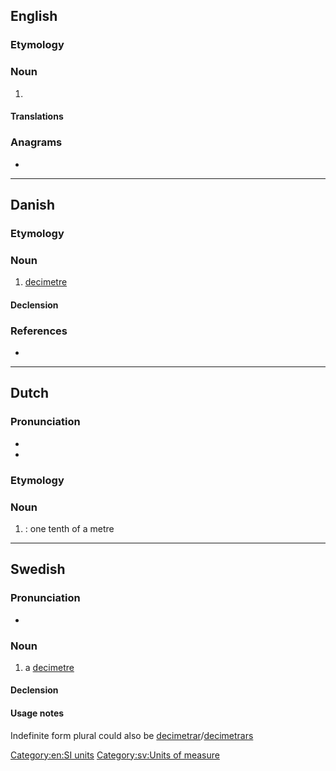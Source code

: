 {{also|deciméter|decimēter|deci-meter}}
==English==

===Etymology===
{{prefix|deci|meter|lang=en}}

===Noun===
{{en-noun}}

# {{alternative spelling of|decimetre|from=US|lang=en}}

====Translations====
{{trans-see|decimetre}}

===Anagrams===
* {{anagrams|en|decimetre}}

[[Category:en:SI units]]

----

==Danish==

===Etymology===
{{affix|da|deci-|meter}}

===Noun===
{{da-noun|en}}

# [[decimetre]]

====Declension====
{{da-noun-infl|en||ne}}

===References===
* {{R:Den Danske Ordbog}}

----

==Dutch==

===Pronunciation===
* {{audio|Nl-decimeter.ogg|Audio|lang=nl}}
* {{hyphenation|de|ci|me|ter|lang=nl}}

===Etymology===
{{prefix|nl|deci|meter}}

===Noun===
{{nl-noun|m|-s|decimetertje}}

# {{l|en|decimetre}}: one tenth of a metre

----

==Swedish==

===Pronunciation===
* {{IPA|/dɛsɪˈmeːtɛr/|/ˈdɛsɪmeːtɛr/|lang=sv}}

===Noun===
{{sv-noun|c}}

# a [[decimetre]]

====Declension====
{{sv-noun-irreg-c|2=decimetern|3=decimeter|4=decimeterna}}

====Usage notes====
Indefinite form plural could also be [[decimetrar]]/[[decimetrars]]

[[Category:sv:Units of measure]]